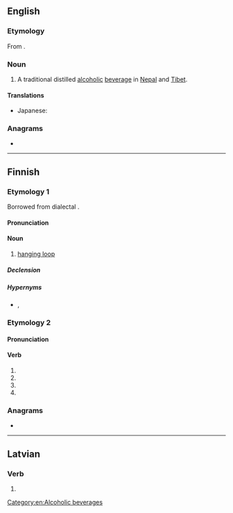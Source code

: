 ==English==

===Etymology===
From {{etyl|ne|en}} {{ne-l|रक्सी}}.

===Noun===
{{en-noun|-}}

# A traditional distilled [[alcoholic]] [[beverage]] in [[Nepal]] and [[Tibet]].

====Translations====
{{trans-top|alcoholic beverage}}
* Japanese: {{t|ja|ラキシー|tr=rakishī|sc=Jpan}}
{{trans-bottom}}

===Anagrams===
* {{anagrams|en|a=aikrs|Krisa|Sikar|kisra|krais|raiks|rakis}}

[[Category:en:Alcoholic beverages]]

----

==Finnish==

===Etymology 1===
Borrowed from dialectal {{bor|fi|sv|dragsa}}.

====Pronunciation====
{{fi-p}}

====Noun====
{{fi-noun}}

# [[hanging loop]] {{gloss|small loop sewn into a jacket, towel etc. for hanging}}

=====Declension=====
{{fi-decl-risti|raks|||a}}

=====Hypernyms=====
* {{l|fi|renksu}}, {{l|fi|ripustuslenkki}}

===Etymology 2===

====Pronunciation====
{{fi-p||*|q1=indicative|q2=imperative, connegative}}

====Verb====
{{head|fi|verb form}}

# {{fi-form of|raksia|pr=third-person|pl=singular|mood=indicative|tense=past}}
# {{fi-form of|raksia|mood=indicative|tense=present connegative}}
# {{fi-form of|raksia|pr=second-person|pl=singular|mood=imperative|tense=present}}
# {{fi-form of|raksia|pr=second-person|pl=singular|mood=imperative|tense=present connegative}}

===Anagrams===
* {{anagrams|fi|a=aikrs|karsi|raski|rikas|riksa}}

----

==Latvian==

===Verb===
{{head|lv|verb form}}

# {{lv-inflection of|rakt|2nd|s|fut|ind|v}}
